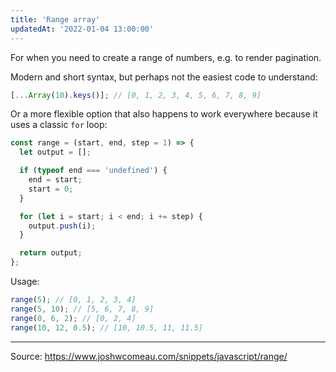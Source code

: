 ```yaml
---
title: 'Range array'
updatedAt: '2022-01-04 13:00:00'
---
```


For when you need to create a range of numbers, e.g. to render pagination.

Modern and short syntax, but perhaps not the easiest code to understand:

```javascript
[...Array(10).keys()]; // [0, 1, 2, 3, 4, 5, 6, 7, 8, 9]
```

Or a more flexible option that also happens to work everywhere because it uses a classic `for` loop:

```javascript
const range = (start, end, step = 1) => {
  let output = [];

  if (typeof end === 'undefined') {
    end = start;
    start = 0;
  }

  for (let i = start; i < end; i += step) {
    output.push(i);
  }

  return output;
};
```

Usage:

```javascript
range(5); // [0, 1, 2, 3, 4]
range(5, 10); // [5, 6, 7, 8, 9]
range(0, 6, 2); // [0, 2, 4]
range(10, 12, 0.5); // [10, 10.5, 11, 11.5]
```

---

Source: https://www.joshwcomeau.com/snippets/javascript/range/
